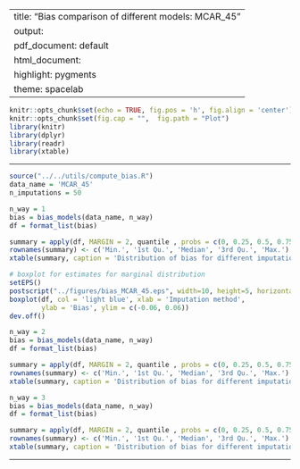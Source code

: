 
---
title: "Bias comparison of different models: MCAR_45"
output:
  pdf_document: default
  html_document:
    highlight: pygments
    theme: spacelab
---

```r
knitr::opts_chunk$set(echo = TRUE, fig.pos = 'h', fig.align = 'center')
knitr::opts_chunk$set(fig.cap = "",  fig.path = "Plot")
library(knitr)
library(dplyr)
library(readr)
library(xtable)
```

* * *

```r
source("../../utils/compute_bias.R")
data_name = 'MCAR_45'
n_imputations = 50
```

```r
n_way = 1
bias = bias_models(data_name, n_way)
df = format_list(bias)
```

```r
summary = apply(df, MARGIN = 2, quantile , probs = c(0, 0.25, 0.5, 0.75, 1))
rownames(summary) <- c('Min.', '1st Qu.', 'Median', '3rd Qu.', 'Max.')
xtable(summary, caption = 'Distribution of bias for different imputation methods for data with 45% values MCAR (Marginal probabilities)', digits = 3)
```

```r
# boxplot for estimates for marginal distribution
setEPS()
postscript("../figures/bias_MCAR_45.eps", width=10, height=5, horizontal = FALSE, onefile=FALSE)
boxplot(df, col = 'light blue', xlab = 'Imputation method', 
        ylab = 'Bias', ylim = c(-0.06, 0.06))
dev.off()
```

```r
n_way = 2
bias = bias_models(data_name, n_way)
df = format_list(bias)
```

```r
summary = apply(df, MARGIN = 2, quantile , probs = c(0, 0.25, 0.5, 0.75, 1))
rownames(summary) <- c('Min.', '1st Qu.', 'Median', '3rd Qu.', 'Max.')
xtable(summary, caption = 'Distribution of bias for different imputation methods for data with 45% values MCAR (Bivariate probabilities)', digits = 3)
```

```r
n_way = 3
bias = bias_models(data_name, n_way)
df = format_list(bias)
```

```r
summary = apply(df, MARGIN = 2, quantile , probs = c(0, 0.25, 0.5, 0.75, 1))
rownames(summary) <- c('Min.', '1st Qu.', 'Median', '3rd Qu.', 'Max.')
xtable(summary, caption = 'Distribution of bias for different imputation methods for data with 45% values MCAR (Trivariate probabilities)', digits = 3)
```

* * *



